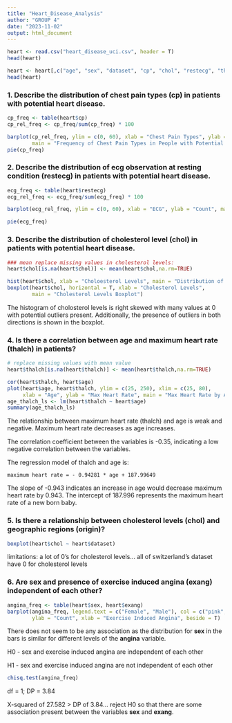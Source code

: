 ```yaml
---
title: "Heart_Disease_Analysis"
author: "GROUP 4"
date: "2023-11-02"
output: html_document
---
```


```r
heart <- read.csv("heart_disease_uci.csv", header = T)
head(heart)

heart <- heart[,c("age", "sex", "dataset", "cp", "chol", "restecg", "thalch", "exang")]
head(heart)
```

### 1. Describe the distribution of chest pain types (cp) in patients with potential heart disease.

```r
cp_freq <- table(heart$cp)
cp_rel_freq <- cp_freq/sum(cp_freq) * 100

barplot(cp_rel_freq, ylim = c(0, 60), xlab = "Chest Pain Types", ylab = "Count",
        main = "Frequency of Chest Pain Types in People with Potential Heart Disease")
pie(cp_freq)
```

### 2. Describe the distribution of ecg observation at resting condition (restecg) in patients with potential heart disease.

```r
ecg_freq <- table(heart$restecg)
ecg_rel_freq <- ecg_freq/sum(ecg_freq) * 100

barplot(ecg_rel_freq, ylim = c(0, 60), xlab = "ECG", ylab = "Count", main = "Frequency of Resting ECG Measurements in People with Potential Heart Disease")

pie(ecg_freq)
```

### 3. Describe the distribution of cholesterol level (chol) in patients with potential heart disease.

```r
### mean replace missing values in cholesterol levels:
heart$chol[is.na(heart$chol)] <- mean(heart$chol,na.rm=TRUE)

hist(heart$chol, xlab = "Choloesterol Levels", main = "Distribution of Cholesterol Levels")
boxplot(heart$chol, horizontal = T, xlab = "Cholesterol Levels",
        main = "Cholesterol Levels Boxplot")
```

The histogram of cholosterol levels is right skewed with many values at 0 with potential outliers present. Additionally, the presence of outliers in both directions is shown in the boxplot.

### 4. Is there a correlation between age and maximum heart rate (thalch) in patients?

```r
# replace missing values with mean value
heart$thalch[is.na(heart$thalch)] <- mean(heart$thalch,na.rm=TRUE)

cor(heart$thalch, heart$age)
plot(heart$age, heart$thalch, ylim = c(25, 250), xlim = c(25, 80),
     xlab = "Age", ylab = "Max Heart Rate", main = "Max Heart Rate by Age")
age_thalch_ls <- lm(heart$thalch ~ heart$age)
summary(age_thalch_ls)
```

The relationship between maximum heart rate (thalch) and age is weak and negative. Maximum heart rate decreases as age increases.

The correlation coefficient between the variables is -0.35, indicating a low negative correlation between the variables.

The regression model of thalch and age is:

    maximum heart rate = - 0.94281 * age + 187.99649

The slope of -0.943 indicates an increase in age would decrease maximum heart rate by 0.943. The intercept of 187.996 represents the maximum heart rate of a new born baby.

### 5. Is there a relationship between cholesterol levels (chol) and geographic regions (origin)?

```r
boxplot(heart$chol ~ heart$dataset)
```

limitations: a lot of 0's for cholesterol levels... all of switzerland's dataset have 0 for cholesterol levels

### 6. Are sex and presence of exercise induced angina (exang) independent of each other?

```r
angina_freq <- table(heart$sex, heart$exang)
barplot(angina_freq, legend.text = c("Female", "Male"), col = c("pink", "lightblue"),
        ylab = "Count", xlab = "Exercise Induced Angina", beside = T)
```

There does not seem to be any association as the distribution for **sex** in the bars is similar for different levels of the **angina** variable.

H0 - sex and exercise induced angina are independent of each other

H1 - sex and exercise induced angina are not independent of each other

```r
chisq.test(angina_freq)
```

df = 1; DP = 3.84

X-squared of 27.582 \> DP of 3.84... reject H0 so that there are some association present between the variables **sex** and **exang**.
